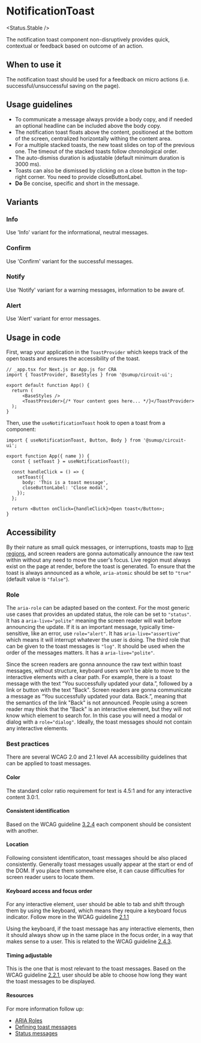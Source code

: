 
# NotificationToast

<Status.Stable />

<Story id="notification-notificationtoast--base" />
<Props />

The notification toast component non-disruptively provides quick, contextual or feedback based on outcome of an action.

## When to use it

The notification toast should be used for a feedback on micro actions (i.e. successful/unsuccessful saving on the page).

## Usage guidelines

- To communicate a message always provide a body copy, and if needed an optional headline can be included above the body copy.
- The notification toast floats above the content, positioned at the bottom of the screen, centralized horizontally withing the content area.
- For a multiple stacked toasts, the new toast slides on top of the previous one. The timeout of the stacked toasts follow chronological order.
- The auto-dismiss duration is adjustable (default minimum duration is 3000 ms).
- Toasts can also be dismissed by clicking on a close button in the top-right corner. You need to provide closeButtonLabel.
- **Do** Be concise, specific and short in the message.

## Variants

<Story id="notification-notificationtoast--variants" />

### Info

Use 'Info' variant for the informational, neutral messages.

### Confirm

Use 'Confirm' variant for the successful messages.

### Notify

Use 'Notify' variant for a warning messages, information to be aware of.

### Alert

Use 'Alert' variant for error messages.

## Usage in code

First, wrap your application in the `ToastProvider` which keeps track of the open toasts and ensures the accessibility of the toast.

```tsx
// _app.tsx for Next.js or App.js for CRA
import { ToastProvider, BaseStyles } from '@sumup/circuit-ui';

export default function App() {
  return (
      <BaseStyles />
      <ToastProvider>{/* Your content goes here... */}</ToastProvider>
  );
}
```

Then, use the `useNotificationToast` hook to open a toast from a component:

```tsx
import { useNotificationToast, Button, Body } from '@sumup/circuit-ui';

export function App({ name }) {
  const { setToast } = useNotificationToast();

  const handleClick = () => {
    setToast({
      body: 'This is a toast message',
      closeButtonLabel: 'Close modal',
    });
  };

  return <Button onClick={handleClick}>Open toast</Button>;
}
```

## Accessibility

By their nature as small quick messages, or interruptions, toasts map to [live regions](https://developer.mozilla.org/en-US/docs/Web/Accessibility/ARIA/ARIA_Live_Regions),
and screen readers are gonna automatically announce the raw text within without any need to move the user's focus.
Live region must always exist on the page at render, before the toast is generated.
To ensure that the toast is always announced as a whole, `aria-atomic` should be set to `"true"` (default value is `"false"`).

### Role

The `aria-role` can be adapted based on the context.
For the most generic use cases that provides an updated status, the role can be set to `"status"`. It has a `aria-live="polite"` meaning the screen reader will wait before announcing the update.
If it is an important message, typically time-sensitive, like an error, use `role="alert"`. It has `aria-live="assertive"` which means it will interrupt whatever the user is doing.
The third role that can be given to the toast messages is `"log"`. It should be used when the order of the messages matters. It has a `aria-live="polite"`.

Since the screen readers are gonna announce the raw text within toast messages, without structure, keyboard users won’t be able to move to the interactive elements with a clear path.
For example, there is a toast message with the text “You successfully updated your data.”, followed by a link or button with the text "Back".
Screen readers are gonna communicate a message as “You successfully updated your data. Back.”, meaning that the semantics of the link "Back" is not announced.
People using a screen reader may think that the "Back" is an interactive element, but they will not know which element to search for.
In this case you will need a modal or dialog with a `role="dialog"`.
Ideally, the toast messages should not contain any interactive elements.

### Best practices

There are several WCAG 2.0 and 2.1 level AA accessibility guidelines that can be applied to toast messages.

#### Color

The standard color ratio requirement for text is 4.5:1 and for any interactive content 3.0:1.

#### Consistent identification

Based on the WCAG guideline [3.2.4](https://www.w3.org/WAI/WCAG21/Understanding/consistent-identification.html) each component should be consistent with another.

#### Location

Following consistent identificaton, toast messages should be also placed consistently. Generally toast messages usually appear at the start or end of the DOM. If you place them somewhere else, it can cause difficulties for screen reader users to locate them.

#### Keyboard access and focus order

For any interactive element, user should be able to tab and shift through them by using the keyboard, which means they require a keyboard focus indicator.
Follow more in the WCAG guideline [2.1.1](https://www.w3.org/WAI/WCAG21/Understanding/keyboard.html)

Using the keyboard, if the toast message has any interactive elements, then it should always show up in the same place in the focus order, in a way that makes sense to a user.
This is related to the WCAG guideline [2.4.3](https://www.w3.org/WAI/WCAG21/Understanding/focus-order.html).

#### Timing adjustable

This is the one that is most relevant to the toast messages.
Based on the WCAG guideline [2.2.1](https://www.w3.org/WAI/WCAG21/Understanding/timing-adjustable.html), user should be able to choose how long they want the toast messages to be displayed.

#### Resources

For more information follow up:

- [ARIA Roles](https://www.w3.org/TR/aria-in-html/#aria-roles])
- [Defining toast messages](https://adrianroselli.com/2020/01/defining-toast-messages.html)
- [Status messages](https://www.w3.org/WAI/WCAG21/Understanding/status-messages.html)
